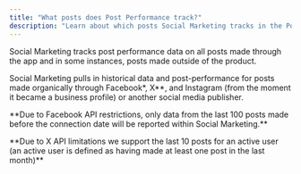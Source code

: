 ```yaml
---
title: "What posts does Post Performance track?"
description: "Learn about which posts Social Marketing tracks in the Post Performance feature, including posts made through the app and posts made outside of the product."
---
```


Social Marketing tracks post performance data on all posts made through the app and in some instances, posts made outside of the product.

Social Marketing pulls in historical data and post-performance for posts made organically through Facebook\*, X\*\*, and Instagram (from the moment it became a business profile) or another social media publisher.

\*\*Due to Facebook API restrictions, only data from the last 100 posts made before the connection date will be reported within Social Marketing.\*\*

\*\*Due to X API limitations we support the last 10 posts for an active user (an active user is defined as having made at least one post in the last month)\*\*